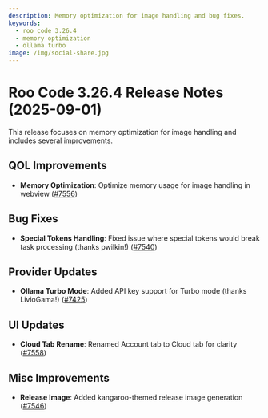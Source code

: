 ```yaml
---
description: Memory optimization for image handling and bug fixes.
keywords:
  - roo code 3.26.4
  - memory optimization
  - ollama turbo
image: /img/social-share.jpg
---
```


# Roo Code 3.26.4 Release Notes (2025-09-01)

This release focuses on memory optimization for image handling and includes several improvements.

## QOL Improvements

* **Memory Optimization**: Optimize memory usage for image handling in webview ([#7556](https://github.com/RooCodeInc/Roo-Code/pull/7556))

## Bug Fixes

* **Special Tokens Handling**: Fixed issue where special tokens would break task processing (thanks pwilkin!) ([#7540](https://github.com/RooCodeInc/Roo-Code/pull/7540))

## Provider Updates

* **Ollama Turbo Mode**: Added API key support for Turbo mode (thanks LivioGama!) ([#7425](https://github.com/RooCodeInc/Roo-Code/pull/7425))

## UI Updates

* **Cloud Tab Rename**: Renamed Account tab to Cloud tab for clarity ([#7558](https://github.com/RooCodeInc/Roo-Code/pull/7558))

## Misc Improvements

* **Release Image**: Added kangaroo-themed release image generation ([#7546](https://github.com/RooCodeInc/Roo-Code/pull/7546))